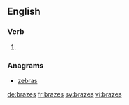 ==English==

===Verb===
{{head|en|verb form}}

# {{en-third-person singular of|braze}}

===Anagrams===
* [[zebras#English|zebras]]

[[de:brazes]]
[[fr:brazes]]
[[sv:brazes]]
[[vi:brazes]]